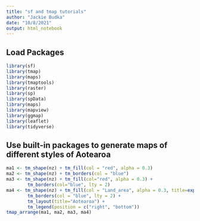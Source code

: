 ```yaml
---
title: "sf and tmap tutorials"
author: "Jackie Budka"
date: "10/8/2021"
output: html_notebook
---
```


## Load Packages
```r
library(sf)
library(tmap)
library(maps)
library(tmaptools)
library(raster)
library(sp)
library(spData)
library(maps)
library(mapview)
library(ggmap)
library(leaflet)
library(tidyverse)
```

## Use built-in packages to generate maps of different styles of Aotearoa
```r
ma1 <- tm_shape(nz) + tm_fill(col = "red", alpha = 0.3)
ma2 <- tm_shape(nz) + tm_borders(col = "blue")
ma3 <- tm_shape(nz) + tm_fill(col="red", alpha = 0.3) +
        tm_borders(col="blue", lty = 2)
ma4 <- tm_shape(nz) + tm_fill(col = "Land_area", alpha = 0.3, title=expression("Area (km"^2*")")) +
        tm_borders(col = "blue", lty = 2) +
        tm_layout(title="Aotearoa") +
        tm_legend(position = c("right", "bottom"))
tmap_arrange(ma1, ma2, ma3, ma4)

```

